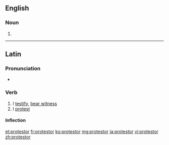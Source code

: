 ==English==

===Noun===
{{en-noun}}

#{{alternative spelling of|protester}}

----
==Latin==

===Pronunciation===
* {{hyphenation|prō|tes|tor}}

===Verb===
{{la-verb|protestor|prōtestor|protestari|prōtestārī|protestatus|prōtestātus sum}}

# I [[testify]], [[bear witness]]
# I [[protest]]

====Inflection====
{{la-conj-1st-depon|prōtest|prōtestāt|11=protest|22=protestat}}

[[et:protestor]]
[[fr:protestor]]
[[ko:protestor]]
[[mg:protestor]]
[[ja:protestor]]
[[vi:protestor]]
[[zh:protestor]]